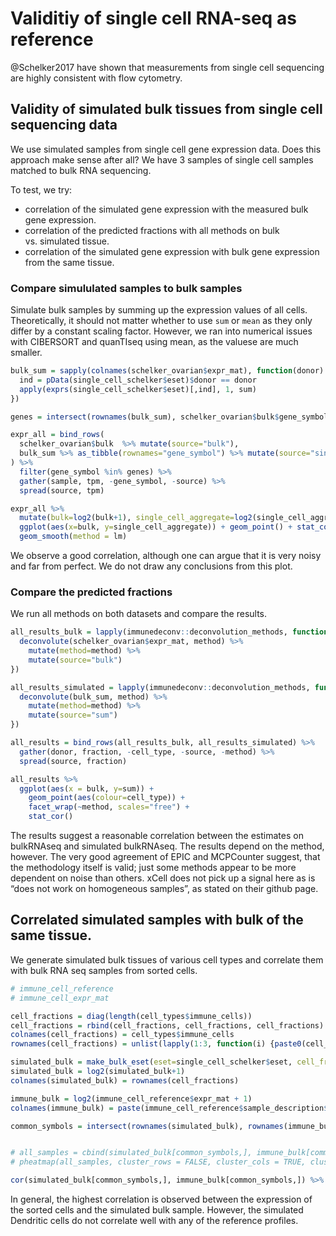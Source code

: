 # Validitiy of single cell RNA-seq as reference

@Schelker2017 have shown that measurements from single cell sequencing are highly consistent with flow cytometry. 

## Validity of simulated bulk tissues from single cell sequencing data
We use simulated samples from single cell gene expression data. Does this approach make sense after all? 
We have 3 samples of single cell samples matched to bulk RNA sequencing. 

To test, we try:

* correlation of the simulated gene expression with the measured bulk gene expression. 
* correlation of the predicted fractions with all methods on bulk vs. simulated tissue.
* correlation of the simulated gene expression with bulk gene expression from the same tissue. 


### Compare simululated samples to bulk samples

Simulate bulk samples by summing up the expression values of all cells. Theoretically, it should not matter whether to use
`sum` or `mean` as they only differ by a constant scaling factor. However, we ran into numerical issues with CIBERSORT 
and quanTIseq using mean, as the valuese are much smaller. 
```r
bulk_sum = sapply(colnames(schelker_ovarian$expr_mat), function(donor) {
  ind = pData(single_cell_schelker$eset)$donor == donor
  apply(exprs(single_cell_schelker$eset)[,ind], 1, sum)
})
```

```r
genes = intersect(rownames(bulk_sum), schelker_ovarian$bulk$gene_symbol)

expr_all = bind_rows(
  schelker_ovarian$bulk  %>% mutate(source="bulk"),
  bulk_sum %>% as_tibble(rownames="gene_symbol") %>% mutate(source="single_cell_aggregate")
) %>% 
  filter(gene_symbol %in% genes) %>%
  gather(sample, tpm, -gene_symbol, -source) %>%
  spread(source, tpm)
```


```r
expr_all %>%
  mutate(bulk=log2(bulk+1), single_cell_aggregate=log2(single_cell_aggregate+1)) %>%
  ggplot(aes(x=bulk, y=single_cell_aggregate)) + geom_point() + stat_cor() + facet_wrap(~sample) + 
  geom_smooth(method = lm)

```


We observe a good correlation, although one can argue that it is very noisy and far from perfect. 
We do not draw any conclusions from this plot. 


### Compare the predicted fractions
We run all methods on both datasets and compare the results. 
```r
all_results_bulk = lapply(immunedeconv::deconvolution_methods, function(method) {
  deconvolute(schelker_ovarian$expr_mat, method) %>%
    mutate(method=method) %>%
    mutate(source="bulk")
})

all_results_simulated = lapply(immunedeconv::deconvolution_methods, function(method) {
  deconvolute(bulk_sum, method) %>%
    mutate(method=method) %>%
    mutate(source="sum")
})

all_results = bind_rows(all_results_bulk, all_results_simulated) %>%
  gather(donor, fraction, -cell_type, -source, -method) %>%
  spread(source, fraction)

```

```r
all_results %>%
  ggplot(aes(x = bulk, y=sum)) +
    geom_point(aes(colour=cell_type)) + 
    facet_wrap(~method, scales="free") + 
    stat_cor() 
```

The results suggest a reasonable correlation between the estimates on bulkRNAseq and simulated bulkRNAseq. The results depend on the 
method, however. The very good agreement of EPIC and MCPCounter suggest, that the methodology itself is valid; just some methods appear to be more dependent on noise than others. xCell does not pick up a signal here as is "does not work on homogeneous samples", as stated on their github page. 



## Correlated simulated samples with bulk of the same tissue. 
We generate simulated bulk tissues of various cell types and correlate them with
bulk RNA seq samples from sorted cells. 
```r
# immune_cell_reference
# immune_cell_expr_mat

cell_fractions = diag(length(cell_types$immune_cells))
cell_fractions = rbind(cell_fractions, cell_fractions, cell_fractions)
colnames(cell_fractions) = cell_types$immune_cells
rownames(cell_fractions) = unlist(lapply(1:3, function(i) {paste0(cell_types$immune_cells, "_", i)}))

simulated_bulk = make_bulk_eset(eset=single_cell_schelker$eset, cell_fractions = cell_fractions, n_cells=500, combine=sum) %>% exprs() 
simulated_bulk = log2(simulated_bulk+1)
colnames(simulated_bulk) = rownames(cell_fractions)

immune_bulk = log2(immune_cell_reference$expr_mat + 1)
colnames(immune_bulk) = paste(immune_cell_reference$sample_description$cell_type, immune_cell_reference$sample_description$sample)

common_symbols = intersect(rownames(simulated_bulk), rownames(immune_bulk))


# all_samples = cbind(simulated_bulk[common_symbols,], immune_bulk[common_symbols, ])
# pheatmap(all_samples, cluster_rows = FALSE, cluster_cols = TRUE, clustering_distance_cols="correlation")

cor(simulated_bulk[common_symbols,], immune_bulk[common_symbols,]) %>% pheatmap()

```


In general, the highest correlation is observed between the expression of the sorted cells and the simulated bulk sample. 
However, the simulated Dendritic cells do not correlate well with any of the reference profiles. 